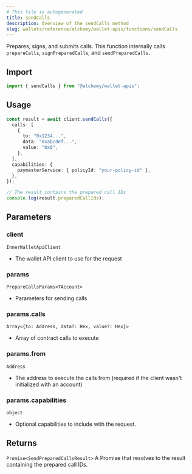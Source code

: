 ```yaml
---
# This file is autogenerated
title: sendCalls
description: Overview of the sendCalls method
slug: wallets/reference/alchemy/wallet-apis/functions/sendCalls
---
```


Prepares, signs, and submits calls. This function internally calls `prepareCalls`, `signPreparedCalls`, and `sendPreparedCalls`.

## Import

```ts
import { sendCalls } from "@alchemy/wallet-apis";
```

## Usage

```ts
const result = await client.sendCalls({
  calls: [
    {
      to: "0x1234...",
      data: "0xabcdef...",
      value: "0x0",
    },
  ],
  capabilities: {
    paymasterService: { policyId: "your-policy-id" },
  },
});

// The result contains the prepared call IDs
console.log(result.preparedCallIds);
```

## Parameters

### client

`InnerWalletApiClient`

- The wallet API client to use for the request

### params

`PrepareCallsParams<TAccount>`

- Parameters for sending calls

### params.calls

`Array<{to: Address, data?: Hex, value?: Hex}>`

- Array of contract calls to execute

### params.from

`Address`

- The address to execute the calls from (required if the client wasn't initialized with an account)

### params.capabilities

`object`

- Optional capabilities to include with the request.

## Returns

`Promise<SendPreparedCallsResult>`
A Promise that resolves to the result containing the prepared call IDs.

